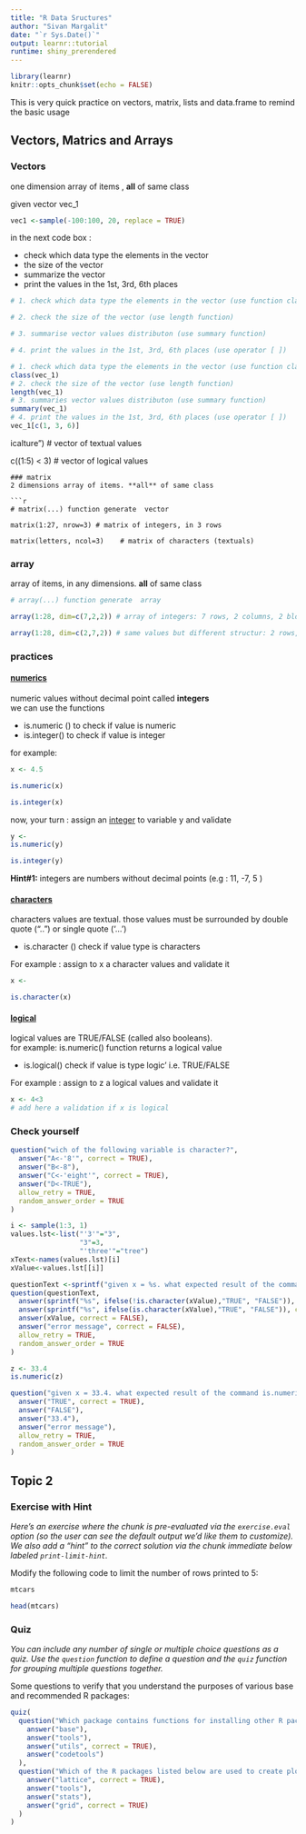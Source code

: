---
title: "R Data Sructures"
author: "Sivan Margalit"
date: "`r Sys.Date()`"
output: learnr::tutorial
runtime: shiny_prerendered
---

```{r setup, include=FALSE}
library(learnr)
knitr::opts_chunk$set(echo = FALSE)
```

This is very quick practice on vectors, matrix, lists and data.frame to remind the basic usage

## Vectors, Matrics and Arrays

### Vectors 
one dimension array of items , **all** of same class </br>

given vector vec_1
```{r define-vector, echo=FALSE}
vec1 <-sample(-100:100, 20, replace = TRUE)
```
in the next code box :</br>
<ul>
<li> check which data type the elements in the vector</li>
<li> the size of the vector </li>
<li> summarize the vector </li>
<li> print the values in the 1st, 3rd, 6th places</li>
</ul>

```{r vector-functions, exercise=TRUE, exercise.lines = 9 }
# 1. check which data type the elements in the vector (use function class)

# 2. check the size of the vector (use length function)

# 3. summarise vector values distributon (use summary function)

# 4. print the values in the 1st, 3rd, 6th places (use operator [ ])

```
```{r vector-functions-solution}
# 1. check which data type the elements in the vector (use function class)
class(vec_1)
# 2. check the size of the vector (use length function)
length(vec_1)
# 3. summaries vector values distributon (use summary function)
summary(vec_1)
# 4. print the values in the 1st, 3rd, 6th places (use operator [ ])
vec_1[c(1, 3, 6)]
```
 icalture")    # vector of textual values

c((1:5) < 3)    # vector of logical values

```
### matrix
2 dimensions array of items. **all** of same class 

```{r create-matrix, echo=TRUE}
# matrix(...) function generate  vector

matrix(1:27, nrow=3) # matrix of integers, in 3 rows

matrix(letters, ncol=3)    # matrix of characters (textuals)

```
### array
array of items, in any dimensions. **all** of same class 

```{r create-array, echo=TRUE}
# array(...) function generate  array

array(1:28, dim=c(7,2,2)) # array of integers: 7 rows, 2 columns, 2 blocks

array(1:28, dim=c(2,7,2)) # same values but different structur: 2 rows, 7 columns, 2 blocks

```
### practices


#### <u>numerics</u>
numeric values without decimal point called <b>integers</b> </br>
we can use the functions
<ul>
<li>is.numeric () to check if value is numeric</li>
<li>is.integer() to check if value is integer</li>
</ul>

for example:
```{r check-numeric, echo = TRUE}
x <- 4.5

is.numeric(x)

is.integer(x)
```
now, your turn : assign an <u>integer</u> to variable y and validate

```{r check-integer, exercise=TRUE}
y <- 
is.numeric(y)

is.integer(y)
```

<div id="check-integer-hint">
**Hint#1:** integers are numbers without decimal points (e.g : 11, -7, 5 )
</div>

#### <u>characters</u>
characters values are textual. those values must be surrounded by double quote ("..") or single quote ('...') </br>
<ul>
<li>is.character () check if value type is characters</li>
</ul>

For example : assign to x a character values and validate it 
```{r check-character,  exercise=TRUE}
x <- 

is.character(x)
```


#### <u>logical</u>
logical values are TRUE/FALSE (called also booleans). </br>
for example: is.numeric() function returns a logical value
<ul>
<li>is.logical() check if value is type logic' i.e. TRUE/FALSE</li>
</ul>

For example : assign to z a logical values and validate it 
```{r check-logical, exercise=TRUE }
x <- 4<3
# add here a validation if x is logical

```

### Check yourself

```{r question-character-1, echo=FALSE}
question("wich of the following variable is character?",
  answer("A<-'8'", correct = TRUE),
  answer("B<-8"),
  answer("C<-'eight'", correct = TRUE),
  answer("D<-TRUE"),
  allow_retry = TRUE,
  random_answer_order = TRUE
)
```

```{r question-character-2, echo=FALSE}
i <- sample(1:3, 1)
values.lst<-list("'3'"="3",
                 "3"=3,
                 "'three'"="tree")
xText<-names(values.lst)[i]
xValue<-values.lst[[i]]

questionText <-sprintf("given x = %s. what expected result of the command is.character(x) :", xText)
question(questionText,
  answer(sprintf("%s", ifelse(!is.character(xValue),"TRUE", "FALSE")), correct = FALSE),
  answer(sprintf("%s", ifelse(is.character(xValue),"TRUE", "FALSE")), correct = TRUE),
  answer(xValue, correct = FALSE),
  answer("error message", correct = FALSE),
  allow_retry = TRUE,
  random_answer_order = TRUE
)
```


```{r question-character-3, echo=FALSE}
z <- 33.4
is.numeric(z)

question("given x = 33.4. what expected result of the command is.numeric(z) ",
  answer("TRUE", correct = TRUE),
  answer("FALSE"),
  answer("33.4"),
  answer("error message"),
  allow_retry = TRUE,
  random_answer_order = TRUE
)
```
## Topic 2

### Exercise with Hint

*Here's an exercise where the chunk is pre-evaluated via the `exercise.eval` option (so the user can see the default output we'd like them to customize). We also add a "hint" to the correct solution via the chunk immediate below labeled `print-limit-hint`.*

Modify the following code to limit the number of rows printed to 5:

```{r print-limit, exercise=TRUE, exercise.eval=TRUE}
mtcars
```

```{r print-limit-hint}
head(mtcars)
```

### Quiz

*You can include any number of single or multiple choice questions as a quiz. Use the `question` function to define a question and the `quiz` function for grouping multiple questions together.*

Some questions to verify that you understand the purposes of various base and recommended R packages:

```{r quiz}
quiz(
  question("Which package contains functions for installing other R packages?",
    answer("base"),
    answer("tools"),
    answer("utils", correct = TRUE),
    answer("codetools")
  ),
  question("Which of the R packages listed below are used to create plots?",
    answer("lattice", correct = TRUE),
    answer("tools"),
    answer("stats"),
    answer("grid", correct = TRUE)
  )
)
```

